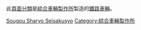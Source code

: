 此[[頁面分類|頁面分類]]是[[綜合車輛製作所|綜合車輛製作所]]製造的[[鐵路車輛|鐵路車輛]]。

[[Category:鐵路車輛_(按製造商)|Sougou Sharyo Seisakusyo]]
[[Category:綜合車輛製作所|Category:綜合車輛製作所]]